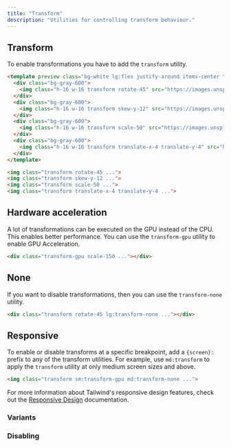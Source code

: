 ```yaml
---
title: "Transform"
description: "Utilities for controlling transform behaviour."
---
```




## Transform

To enable transformations you have to add the `transform` utility.

```html
<template preview class="bg-white lg:flex justify-around items-center text-sm p-4 py-12">
  <div class="bg-gray-600">
    <img class="h-16 w-16 transform rotate-45" src="https://images.unsplash.com/photo-1472099645785-5658abf4ff4e?ixlib=rb-1.2.1&ixid=eyJhcHBfaWQiOjEyMDd9&auto=format&fit=facearea&facepad=2&w=256&h=256&q=80">
  </div>
  <div class="bg-gray-600">
    <img class="h-16 w-16 transform skew-y-12" src="https://images.unsplash.com/photo-1472099645785-5658abf4ff4e?ixlib=rb-1.2.1&ixid=eyJhcHBfaWQiOjEyMDd9&auto=format&fit=facearea&facepad=2&w=256&h=256&q=80">
  </div>
  <div class="bg-gray-600">
    <img class="h-16 w-16 transform scale-50" src="https://images.unsplash.com/photo-1472099645785-5658abf4ff4e?ixlib=rb-1.2.1&ixid=eyJhcHBfaWQiOjEyMDd9&auto=format&fit=facearea&facepad=2&w=256&h=256&q=80">
  </div>
  <div class="bg-gray-600">
    <img class="h-16 w-16 transform translate-x-4 translate-y-4" src="https://images.unsplash.com/photo-1472099645785-5658abf4ff4e?ixlib=rb-1.2.1&ixid=eyJhcHBfaWQiOjEyMDd9&auto=format&fit=facearea&facepad=2&w=256&h=256&q=80">
  </div>
</template>

<img class="transform rotate-45 ...">
<img class="transform skew-y-12 ...">
<img class="transform scale-50 ...">
<img class="transform translate-x-4 translate-y-4 ...">
```

## Hardware acceleration

A lot of transformations can be executed on the GPU instead of the CPU. This enables better performance. You can use the `transform-gpu` utility to enable GPU Acceleration.

```html
<div class="transform-gpu scale-150 ..."></div>
```

## None

If you want to disable transformations, then you can use the `transform-none` utility.

```html
<div class="transform rotate-45 lg:transform-none ..."></div>
```

## Responsive

To enable or disable transforms at a specific breakpoint, add a `{screen}:` prefix to any of the transform utilities. For example, use `md:transform` to apply the `transform` utility at only medium screen sizes and above.

```html
<img class="transform sm:transform-gpu md:transform-none ...">
```

For more information about Tailwind's responsive design features, check out the [Responsive Design](/docs/responsive-design) documentation.

### Variants

<Variants plugin="transform" />

### Disabling

<Disabling plugin="transform" />
